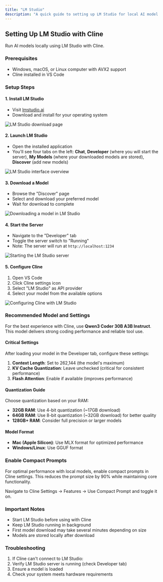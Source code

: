 ```yaml
---
title: "LM Studio"
description: "A quick guide to setting up LM Studio for local AI model execution with Cline."
---
```


## Setting Up LM Studio with Cline

Run AI models locally using LM Studio with Cline.

### Prerequisites

-   Windows, macOS, or Linux computer with AVX2 support
-   Cline installed in VS Code

### Setup Steps

#### 1. Install LM Studio

-   Visit [lmstudio.ai](https://lmstudio.ai)
-   Download and install for your operating system

<Frame>
	<img src="https://storage.googleapis.com/cline_public_images/docs/assets/image%20(7).png" alt="LM Studio download page" />
</Frame>

#### 2. Launch LM Studio

-   Open the installed application
-   You'll see four tabs on the left: **Chat**, **Developer** (where you will start the server), **My Models** (where your downloaded models are stored), **Discover** (add new models)

<Frame>
	<img
		src="https://storage.googleapis.com/cline_public_images/docs/assets/image%20(10).png"
		alt="LM Studio interface overview"
	/>
</Frame>

#### 3. Download a Model

-   Browse the "Discover" page
-   Select and download your preferred model
-   Wait for download to complete

<Frame>
	<img
		src="https://storage.googleapis.com/cline_public_images/docs/assets/lm-studio-download-model.gif"
		alt="Downloading a model in LM Studio"
	/>
</Frame>

#### 4. Start the Server

-   Navigate to the "Developer" tab
-   Toggle the server switch to "Running"
-   Note: The server will run at `http://localhost:1234`

<Frame>
	<img
		src="https://storage.googleapis.com/cline_public_images/docs/assets/lm-studio-starting-server.gif"
		alt="Starting the LM Studio server"
	/>
</Frame>

#### 5. Configure Cline

1. Open VS Code
2. Click Cline settings icon
3. Select "LM Studio" as API provider
4. Select your model from the available options

<Frame>
	<img
		src="https://storage.googleapis.com/cline_public_images/docs/assets/lm-studio-select-model-cline.gif"
		alt="Configuring Cline with LM Studio"
	/>
</Frame>

### Recommended Model and Settings

For the best experience with Cline, use **Qwen3 Coder 30B A3B Instruct**. This model delivers strong coding performance and reliable tool use.

#### Critical Settings

After loading your model in the Developer tab, configure these settings:

1. **Context Length**: Set to 262,144 (the model's maximum)
2. **KV Cache Quantization**: Leave unchecked (critical for consistent performance)
3. **Flash Attention**: Enable if available (improves performance)

#### Quantization Guide

Choose quantization based on your RAM:

- **32GB RAM**: Use 4-bit quantization (~17GB download)
- **64GB RAM**: Use 8-bit quantization (~32GB download) for better quality
- **128GB+ RAM**: Consider full precision or larger models

#### Model Format

- **Mac (Apple Silicon)**: Use MLX format for optimized performance
- **Windows/Linux**: Use GGUF format

### Enable Compact Prompts

For optimal performance with local models, enable compact prompts in Cline settings. This reduces the prompt size by 90% while maintaining core functionality.

Navigate to Cline Settings → Features → Use Compact Prompt and toggle it on.

### Important Notes

-   Start LM Studio before using with Cline
-   Keep LM Studio running in background
-   First model download may take several minutes depending on size
-   Models are stored locally after download

### Troubleshooting

1. If Cline can't connect to LM Studio:
2. Verify LM Studio server is running (check Developer tab)
3. Ensure a model is loaded
4. Check your system meets hardware requirements
